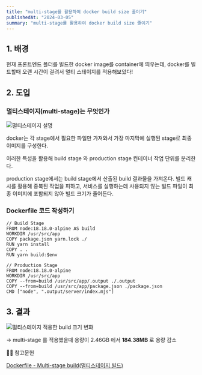 ```yaml
---
title: "multi-stage를 활용하여 docker build size 줄이기"
publishedAt: "2024-03-05"
summary: "multi-stage를 활용하여 docker build size 줄이기"
---
```


## 1. 배경

현재 프론트엔드 폴더를 빌드한 docker image를 container에 띄우는데, docker를 빌드할때 오랜 시간이 걸려서 멀티 스테이지를 적용해보았다!

## 2. 도입

### 멀티스테이지(multi-stage)는 무엇인가

![멀티스테이지 설명](https://github.com/f0rever0/f0rever0/assets/62867581/d1184f47-90a8-47b8-ab18-ec39b5513bc2)

docker는 각 stage에서 필요한 파일만 가져와서 가장 마지막에 실행된 stage로 최종 이미지를 구성한다.

이러한 특성을 활용해 build stage 와 production stage 컨테이너 작업 단위를 분리한다.

production stage에서는 build stage에서 산출된 build 결과물을 가져온다. 빌드 캐시를 활용해 중복된 작업을 피하고, 서비스를 실행하는데 사용되지 않는 빌드 파일이 최종 이미지에 포함되지 않아 빌드 크기가 줄어든다.

### Dockerfile 코드 작성하기

```
// Build Stage
FROM node:18.18.0-alpine AS build
WORKDIR /usr/src/app
COPY package.json yarn.lock ./
RUN yarn install
COPY . .
RUN yarn build:$env

// Production Stage
FROM node:18.18.0-alpine
WORKDIR /usr/src/app
COPY --from=build /usr/src/app/.output ./.output
COPY --from=build /usr/src/app/package.json ./package.json
CMD ["node", ".output/server/index.mjs"]
```

## 3. 결과

![멀티스테이지 적용한 build 크기 변화](https://github.com/f0rever0/f0rever0/assets/62867581/a5d94b43-5e80-404c-820f-c48270200323)

→ multi-stage 를 적용했을때 용량이 2.46GB 에서 **184.38MB** 로 용량 감소

🙇‍♂️ 참고문헌

[Dockerfile - Multi-stage build(멀티스테이지 빌드)](https://kimjingo.tistory.com/63)
